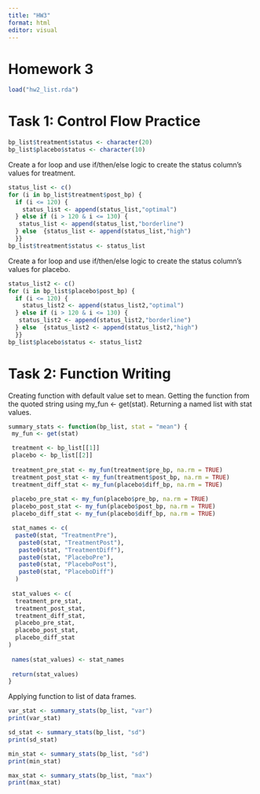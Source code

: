 ```yaml
---
title: "HW3"
format: html
editor: visual
---
```


# Homework 3

```r
load("hw2_list.rda")
```

# Task 1: Control Flow Practice
```r
bp_list$treatment$status <- character(20)
bp_list$placebo$status <- character(10)
```
Create a for loop and use if/then/else logic to create the status column’s values for treatment.
```r
status_list <- c()
for (i in bp_list$treatment$post_bp) {
  if (i <= 120) {
    status_list <- append(status_list,"optimal")
  } else if (i > 120 & i <= 130) {
   status_list <- append(status_list,"borderline")
  } else  {status_list <- append(status_list,"high")
  }}
bp_list$treatment$status <- status_list
```
Create a for loop and use if/then/else logic to create the status column’s values for placebo.
```r
status_list2 <- c()
for (i in bp_list$placebo$post_bp) {
  if (i <= 120) {
    status_list2 <- append(status_list2,"optimal")
  } else if (i > 120 & i <= 130) {
   status_list2 <- append(status_list2,"borderline")
  } else  {status_list2 <- append(status_list2,"high")
  }}
bp_list$placebo$status <- status_list2
```

# Task 2: Function Writing
Creating function with default value set to mean. Getting the function from the quoted string using my_fun <- get(stat). Returning a named list with stat values.
```r
summary_stats <- function(bp_list, stat = "mean") {
 my_fun <- get(stat)

 treatment <- bp_list[[1]]
 placebo <- bp_list[[2]]
 
 treatment_pre_stat <- my_fun(treatment$pre_bp, na.rm = TRUE)
 treatment_post_stat <- my_fun(treatment$post_bp, na.rm = TRUE)
 treatment_diff_stat <- my_fun(placebo$diff_bp, na.rm = TRUE)
 
 placebo_pre_stat <- my_fun(placebo$pre_bp, na.rm = TRUE)
 placebo_post_stat <- my_fun(placebo$post_bp, na.rm = TRUE)
 placebo_diff_stat <- my_fun(placebo$diff_bp, na.rm = TRUE)

 stat_names <- c(
  paste0(stat, "TreatmentPre"),
   paste0(stat, "TreatmentPost"),
   paste0(stat, "TreatmentDiff"),
   paste0(stat, "PlaceboPre"),
   paste0(stat, "PlaceboPost"),
   paste0(stat, "PlaceboDiff")
  )
 
 stat_values <- c(
  treatment_pre_stat,
  treatment_post_stat,
  treatment_diff_stat,
  placebo_pre_stat,
  placebo_post_stat,
  placebo_diff_stat
)
 
 names(stat_values) <- stat_names
 
 return(stat_values)
}
```

Applying function to list of data frames.
```r
var_stat <- summary_stats(bp_list, "var")
print(var_stat)

sd_stat <- summary_stats(bp_list, "sd")
print(sd_stat)

min_stat <- summary_stats(bp_list, "sd")
print(min_stat)

max_stat <- summary_stats(bp_list, "max")
print(max_stat)
```

